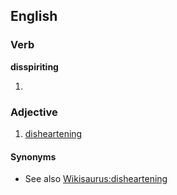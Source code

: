 ==English==

===Verb===
'''disspiriting'''

# {{present participle of|[[disspirit]]}} {{alternative spelling of|[[dispiriting]]}}

===Adjective===
{{en-adj}}

# [[disheartening]]

====Synonyms====
* See also [[Wikisaurus:disheartening]]